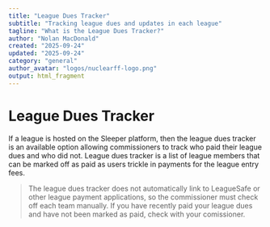 ```yaml
---
title: "League Dues Tracker"
subtitle: "Tracking league dues and updates in each league"
tagline: "What is the League Dues Tracker?"
author: "Nolan MacDonald"
created: "2025-09-24"
updated: "2025-09-24"
category: "general"
author_avatar: "logos/nuclearff-logo.png"
output: html_fragment
---
```


# League Dues Tracker 

If a league is hosted on the Sleeper platform, then the league dues tracker is an available option allowing commissioners to track who paid their league dues and who did not.
League dues tracker is a list of league members that can be marked off as paid as users trickle in payments for the league entry fees.

<blockquote>
The league dues tracker does not automatically link to LeagueSafe or other league payment applications, so the commissioner must check off each team manually.
If you have recently paid your league dues and have not been marked as paid, check with your comissioner.
</blockquote>